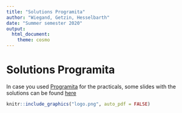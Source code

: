 ```yaml
---
title: "Solutions Programita"
author: "Wiegand, Getzin, Hesselbarth"
date: "Summer semester 2020"
output: 
  html_document:
    theme: cosmo
---
```


# Solutions Programita

In case you used [Programita](http://programita.org) for the practicals, some slides with the solutions can be found [here](Slides_Practicals.zip)

```r
knitr::include_graphics("logo.png", auto_pdf = FALSE)
```
